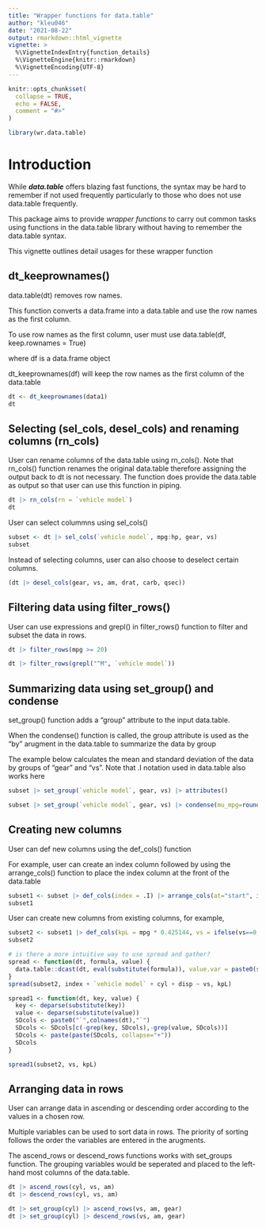 ```yaml
---
title: "Wrapper functions for data.table"
author: "kleu046"
date: "2021-08-22"
output: rmarkdown::html_vignette
vignette: >
  %\VignetteIndexEntry{function_details}
  %\VignetteEngine{knitr::rmarkdown}
  %\VignetteEncoding{UTF-8}
---
```


```r
knitr::opts_chunk$set(
  collapse = TRUE,
  echo = FALSE,
  comment = "#>"
)
```

```r
library(wr.data.table)
```

# Introduction

While ***data.table*** offers blazing fast functions, the syntax may be hard to remember if not used frequently particularly to those who does not use data.table frequently.

This package aims to provide *wrapper functions* to carry out common tasks using functions in the data.table library without having to remember the data.table syntax.

This vignette outlines detail usages for these wrapper function

## dt_keeprownames()

data.table(dt) removes row names.

This function converts a data.frame into a data.table and use the row names as the first column.

To use row names as the first column, user must use data.table(df, keep.rownames = True)

where df is a data.frame object

dt_keeprownames(df) will keep the row names as the first column of the data.table


```r
dt <- dt_keeprownames(data1)
dt
```

## Selecting (sel_cols, desel_cols) and renaming columns (rn_cols)

User can rename columns of the data.table using rn_cols().  Note that rn_cols() function renames the original data.table therefore assigning the output back to dt is not necessary.  The function does provide the data.table as output so that user can use this function in piping.

```r
dt |> rn_cols(rn = `vehicle model`)
dt
```

User can select colummns using sel_cols()

```r
subset <- dt |> sel_cols(`vehicle model`, mpg:hp, gear, vs)
subset
```

Instead of selecting columns, user can also choose to deselect certain columns.

```r
(dt |> desel_cols(gear, vs, am, drat, carb, qsec))
```

## Filtering data using filter_rows()

User can use expressions and grepl() in filter_rows() function to filter and subset the data in rows.

```r
dt |> filter_rows(mpg >= 20)

dt |> filter_rows(grepl("^M", `vehicle model`))
```

## Summarizing data using set_group() and condense

set_group() function adds a "group" attribute to the input data.table.

When the condense() function is called, the group attribute is used as the "by" arugment in the data.table to summarize the data by group

The example below calculates the mean and standard deviation of the data by groups of "gear" and "vs".  Note that .I notation used in data.table also works here

```r
subset |> set_group(`vehicle model`, gear, vs) |> attributes()

subset |> set_group(`vehicle model`, gear, vs) |> condense(mu_mpg=round(mean(mpg),2), sd_mpg=round(sd(mpg),2), count=.N) |> rm_group()
```

## Creating new columns

User can def new columns using the def_cols() function

For example, user can create an index column followed by using the arrange_cols() function to place the index column at the front of the data.table

```r
subset1 <- subset |> def_cols(index = .I) |> arrange_cols(at="start", index)
subset1
```

User can create new columns from existing columns, for example,

```r
subset2 <- subset1 |> def_cols(kpL = mpg * 0.425144, vs = ifelse(vs==0, "V-shaped", "Straight")) |> arrange_cols(at=mpg, kpL)
subset2
```
```r
# is there a more intuitive way to use spread and gather?
spread <- function(dt, formula, value) {
  data.table::dcast(dt, eval(substitute(formula)), value.var = paste0(substitute(value)))
}
spread(subset2, index + `vehicle model` + cyl + disp ~ vs, kpL)

spread1 <- function(dt, key, value) {
  key <- deparse(substitute(key))
  value <- deparse(substitute(value))
  SDcols <- paste0("`",colnames(dt),"`")
  SDcols <- SDcols[c(-grep(key, SDcols),-grep(value, SDcols))]
  SDcols <- paste(paste(SDcols, collapse="+"))
  SDcols
}

spread1(subset2, vs, kpL)
```

## Arranging data in rows

User can arrange data in ascending or descending order according to the values in a chosen row.

Multiple variables can be used to sort data in rows.  The priority of sorting follows the order the variables are entered in the arugments.

The ascend_rows or descend_rows functions works with set_groups function.  The grouping variables would be seperated and placed to the left-hand most columns of the data.table.

```r
dt |> ascend_rows(cyl, vs, am)
dt |> descend_rows(cyl, vs, am)

dt |> set_group(cyl) |> ascend_rows(vs, am, gear)
dt |> set_group(cyl) |> descend_rows(vs, am, gear)
```
